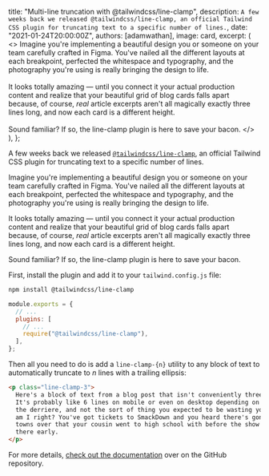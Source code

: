 
  title: "Multi-line truncation with @tailwindcss/line-clamp",
  description: `A few weeks back we released @tailwindcss/line-clamp, an official Tailwind CSS plugin for truncating text to a specific number of lines.`,
  date: "2021-01-24T20:00:00Z",
  authors: [adamwathan],
  image: card,
  excerpt: (
    <>
      Imagine you're implementing a beautiful design you or someone on your team carefully crafted in Figma. You've
      nailed all the different layouts at each breakpoint, perfected the whitespace and typography, and the photography
      you're using is really bringing the design to life.
      <br />
      <br />
      It looks totally amazing — until you connect it your actual production content and realize that your beautiful
      grid of blog cards falls apart because, of course, <em>real</em> article excerpts aren't all magically exactly
      three lines long, and now each card is a different height.
      <br />
      <br />
      Sound familiar? If so, the line-clamp plugin is here to save your bacon.
    </>
  ),
};

A few weeks back we released [`@tailwindcss/line-clamp`](https://github.com/tailwindlabs/tailwindcss-line-clamp), an official Tailwind CSS plugin for truncating text to a specific number of lines.

Imagine you're implementing a beautiful design you or someone on your team carefully crafted in Figma. You've nailed all the different layouts at each breakpoint, perfected the whitespace and typography, and the photography you're using is really bringing the design to life.

It looks totally amazing — until you connect it your actual production content and realize that your beautiful grid of blog cards falls apart because, of course, _real_ article excerpts aren't all magically exactly three lines long, and now each card is a different height.

Sound familiar? If so, the line-clamp plugin is here to save your bacon.

<YouTubeVideo id="klh-jMTm5PU" />

First, install the plugin and add it to your `tailwind.config.js` file:

```sh
npm install @tailwindcss/line-clamp
```

```js {{ filename: 'tailwind.config.js' }}
module.exports = {
  // ...
  plugins: [
    // ...
    require("@tailwindcss/line-clamp"),
  ],
};
```

Then all you need to do is add a `line-clamp-{n}` utility to any block of text to automatically truncate to _n_ lines with a trailing ellipsis:

```html
<p class="line-clamp-3">
  Here's a block of text from a blog post that isn't conveniently three lines long like you designed for originally.
  It's probably like 6 lines on mobile or even on desktop depending on how you have things laid out. Truly a big pain in
  the derriere, and not the sort of thing you expected to be wasting your time trying to deal with at 4:45pm on a Friday
  am I right? You've got tickets to SmackDown and you heard there's gonna be a dark match with that local guy from two
  towns over that your cousin went to high school with before the show starts, and you're gonna miss it if you're not
  there early.
</p>
```

For more details, [check out the documentation](https://github.com/tailwindlabs/tailwindcss-line-clamp/) over on the GitHub repository.
